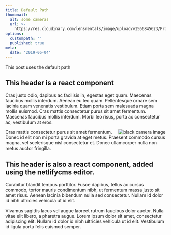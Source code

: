 ```yaml
---
title: Default Path
thumbnail:
  alt: some cameras
  url: >-
    https://res.cloudinary.com/lensrentals/image/upload/v1566845623/Profoto-Comparison-300x200_sgsngw.jpg
options:
  custompath: ''
  published: true
meta:
  date: '2019-05-04'
---
```

This post uses the default path

## This header is a react component

<ApiSelect label="" selected="https://raw.githubusercontent.com/PokeAPI/sprites/master/sprites/pokemon/9.png" />

Cras justo odio, dapibus ac facilisis in, egestas eget quam. Maecenas faucibus mollis interdum. Aenean eu leo quam. Pellentesque ornare sem lacinia quam venenatis vestibulum. Etiam porta sem malesuada magna mollis euismod. Cras mattis consectetur purus sit amet fermentum. Maecenas faucibus mollis interdum. Morbi leo risus, porta ac consectetur ac, vestibulum at eros.

<img src="https://res.cloudinary.com/lensrentals/image/upload/v1566845623/Profoto-Comparison-300x200_sgsngw.jpg" alt="black camera image" title="title should be required: false, not isRequired: False." align="right" small="true" />

Cras mattis consectetur purus sit amet fermentum. Donec id elit non mi porta gravida at eget metus. Praesent commodo cursus magna, vel scelerisque nisl consectetur et. Donec ullamcorper nulla non metus auctor fringilla.

## This header is also a react component, added using the netlifycms editor.

Curabitur blandit tempus porttitor. Fusce dapibus, tellus ac cursus commodo, tortor mauris condimentum nibh, ut fermentum massa justo sit amet risus. Aenean lacinia bibendum nulla sed consectetur. Nullam id dolor id nibh ultricies vehicula ut id elit.

Vivamus sagittis lacus vel augue laoreet rutrum faucibus dolor auctor. Nulla vitae elit libero, a pharetra augue. Lorem ipsum dolor sit amet, consectetur adipiscing elit. Nullam id dolor id nibh ultricies vehicula ut id elit. Vestibulum id ligula porta felis euismod semper.
